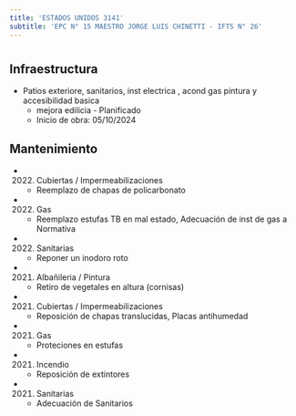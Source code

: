 ```yaml
---
title: 'ESTADOS UNIDOS 3141'
subtitle: 'EPC N° 15 MAESTRO JORGE LUIS CHINETTI - IFTS N° 26'
---
```


#
## Infraestructura

* Patios exteriore, sanitarios,  inst electrica , acond gas pintura y accesibilidad basica 
    + mejora edilicia - Planificado 
    + Inicio de obra: 05/10/2024 






## Mantenimiento

*  (2022) Cubiertas / Impermeabilizaciones 
    + Reemplazo de chapas de policarbonato

*  (2022) Gas 
    + Reemplazo estufas TB en mal estado, Adecuación de inst de gas a Normativa

*  (2022) Sanitarias 
    + Reponer un inodoro roto

*  (2021) Albañileria / Pintura 
    + Retiro de vegetales en altura (cornisas)

*  (2021) Cubiertas / Impermeabilizaciones 
    + Reposición de chapas translucidas, Placas antihumedad

*  (2021) Gas 
    + Proteciones en estufas

*  (2021) Incendio 
    + Reposición de extintores

*  (2021) Sanitarias 
    + Adecuación de Sanitarios



